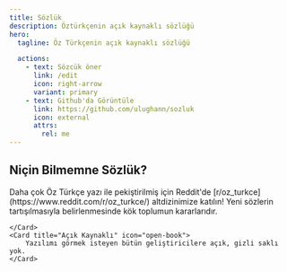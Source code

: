 ```yaml
---
title: Sözlük
description: Öztürkçenin açık kaynaklı sözlüğü
hero:
  tagline: Öz Türkçenin açık kaynaklı sözlüğü

  actions:
    - text: Sözcük öner
      link: /edit
      icon: right-arrow
      variant: primary
    - text: Github'da Görüntüle
      link: https://github.com/ulughann/sozluk 
      icon: external
      attrs:
        rel: me
---
```



## Niçin Bilmemne Sözlük?

<CardGrid stagger>
	<Card title="Yazı" icon="pencil">
		Daha çok Öz Türkçe yazı ile pekiştirilmiş için Reddit'de [r/oz_turkce](https://www.reddit.com/r/oz_turkce/) altdizinimize katılın!
	</Card>
	<Card title="Toplum Destekli" icon="add-document">
		Yeni sözlerin tartışılmasıyla belirlenmesinde kök toplumun kararlarıdır. 

	</Card>
	<Card title="Açık Kaynaklı" icon="open-book">
		Yazılımı görmek isteyen bütün geliştiricilere açık, gizli saklı yok.
	</Card>
</CardGrid> 